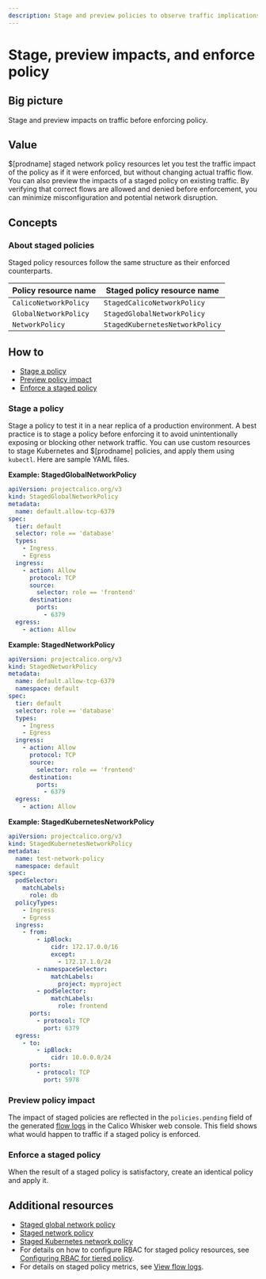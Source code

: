 ```yaml
---
description: Stage and preview policies to observe traffic implications before enforcing them.
---
```


# Stage, preview impacts, and enforce policy

## Big picture

Stage and preview impacts on traffic before enforcing policy.

## Value

$[prodname] staged network policy resources let you test the traffic impact of the policy as if it were enforced, but without changing actual traffic flow.
You can also preview the impacts of a staged policy on existing traffic.
By verifying that correct flows are allowed and denied before enforcement, you can minimize misconfiguration and potential network disruption.

## Concepts

### About staged policies

Staged policy resources follow the same structure as their enforced counterparts.

|  Policy resource name | Staged policy resource name |
| ------------------------|-----------------------------|
| `CalicoNetworkPolicy` | `StagedCalicoNetworkPolicy` |
| `GlobalNetworkPolicy` | `StagedGlobalNetworkPolicy` |
| `NetworkPolicy` | `StagedKubernetesNetworkPolicy` |

## How to

- [Stage a policy](#stage-a-policy)
- [Preview policy impact](#preview-policy-impact)
- [Enforce a staged policy](#enforce-a-staged-policy)

### Stage a policy

Stage a policy to test it in a near replica of a production environment. A best practice is to stage a policy before enforcing it to avoid unintentionally exposing or blocking other network traffic.
You can use custom resources to stage Kubernetes and $[prodname] policies, and apply them using `kubectl`. Here are sample YAML files.

**Example: StagedGlobalNetworkPolicy**

```yaml
apiVersion: projectcalico.org/v3
kind: StagedGlobalNetworkPolicy
metadata:
  name: default.allow-tcp-6379
spec:
  tier: default
  selector: role == 'database'
  types:
    - Ingress
    - Egress
  ingress:
    - action: Allow
      protocol: TCP
      source:
        selector: role == 'frontend'
      destination:
        ports:
          - 6379
  egress:
    - action: Allow
```

**Example: StagedNetworkPolicy**

```yaml
apiVersion: projectcalico.org/v3
kind: StagedNetworkPolicy
metadata:
  name: default.allow-tcp-6379
  namespace: default
spec:
  tier: default
  selector: role == 'database'
  types:
    - Ingress
    - Egress
  ingress:
    - action: Allow
      protocol: TCP
      source:
        selector: role == 'frontend'
      destination:
        ports:
          - 6379
  egress:
    - action: Allow
```

**Example: StagedKubernetesNetworkPolicy**

```yaml
apiVersion: projectcalico.org/v3
kind: StagedKubernetesNetworkPolicy
metadata:
  name: test-network-policy
  namespace: default
spec:
  podSelector:
    matchLabels:
      role: db
  policyTypes:
    - Ingress
    - Egress
  ingress:
    - from:
        - ipBlock:
            cidr: 172.17.0.0/16
            except:
              - 172.17.1.0/24
        - namespaceSelector:
            matchLabels:
              project: myproject
        - podSelector:
            matchLabels:
              role: frontend
      ports:
        - protocol: TCP
          port: 6379
  egress:
    - to:
        - ipBlock:
            cidr: 10.0.0.0/24
      ports:
        - protocol: TCP
          port: 5978
```

### Preview policy impact

The impact of staged policies are reflected in the `policies.pending` field of the generated [flow logs](../observability/view-flow-logs.mdx) in the Calico Whisker web console.
This field shows what would happen to traffic if a staged policy is enforced.

### Enforce a staged policy

When the result of a staged policy is satisfactory, create an identical policy and apply it.

## Additional resources

- [Staged global network policy](../reference/resources/stagedglobalnetworkpolicy.mdx)
- [Staged network policy](../reference/resources/stagednetworkpolicy.mdx)
- [Staged Kubernetes network policy](../reference/resources/stagedkubernetesnetworkpolicy.mdx)
- For details on how to configure RBAC for staged policy resources, see [Configuring RBAC for tiered policy](policy-tiers/rbac-tiered-policies.mdx).
- For details on staged policy metrics, see [View flow logs](../observability/view-flow-logs.mdx).

